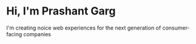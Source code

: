 # Hi, I'm Prashant Garg

I'm creating noice web experiences for the next generation of consumer-facing companies
